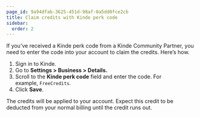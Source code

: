 ```yaml
---
page_id: 9a94dfab-3625-451d-98af-0a5dd0fce2cb
title: Claim credits with Kinde perk code
sidebar:
  order: 2
---
```


If you’ve received a Kinde perk code from a Kinde Community Partner, you need to enter the code into your account to claim the credits. Here’s how.

1. Sign in to Kinde.
2. Go to **Settings > Business > Details.**
3. Scroll to the **Kinde perk code** field and enter the code. For example, `FreeCredits`.
4. Click **Save**.

The credits will be applied to your account. Expect this credit to be deducted from your normal billing until the credit runs out.
